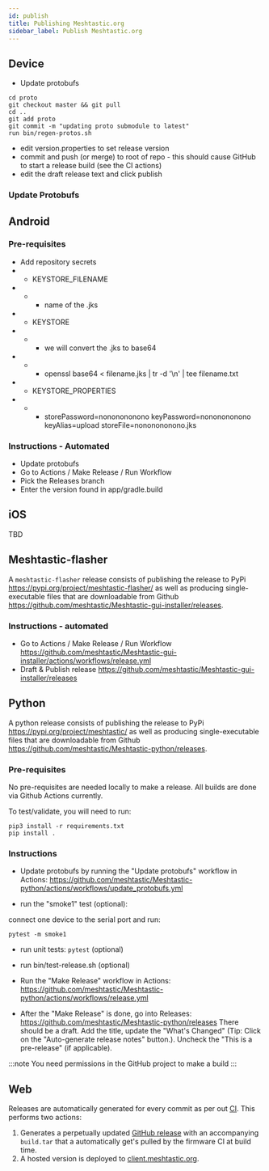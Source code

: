 ```yaml
---
id: publish
title: Publishing Meshtastic.org
sidebar_label: Publish Meshtastic.org
---
```


## Device

- Update protobufs

```shell
cd proto
git checkout master && git pull
cd ..
git add proto
git commit -m "updating proto submodule to latest"
run bin/regen-protos.sh
```

- edit version.properties to set release version
- commit and push (or merge) to root of repo - this should cause GitHub to start a release build (see the CI actions)
- edit the draft release text and click publish

### Update Protobufs

## Android

### Pre-requisites

- Add repository secrets
- - KEYSTORE_FILENAME
- - - name of the .jks
- - KEYSTORE
- - - we will convert the .jks to base64
- - - openssl base64 < filename.jks | tr -d '\n' | tee filename.txt
- - KEYSTORE_PROPERTIES
- - - storePassword=nononononono
      keyPassword=nononononono
      keyAlias=upload
      storeFile=nononononono.jks

### Instructions - Automated

- Update protobufs
- Go to Actions / Make Release / Run Workflow
- Pick the Releases branch
- Enter the version found in app/gradle.build

## iOS

TBD

## Meshtastic-flasher

A `meshtastic-flasher` release consists of publishing the release to PyPi https://pypi.org/project/meshtastic-flasher/ as well as producing single-executable files that are downloadable from Github https://github.com/meshtastic/Meshtastic-gui-installer/releases.

### Instructions - automated

- Go to Actions / Make Release / Run Workflow https://github.com/meshtastic/Meshtastic-gui-installer/actions/workflows/release.yml
- Draft & Publish release https://github.com/meshtastic/Meshtastic-gui-installer/releases

## Python

A python release consists of publishing the release to PyPi https://pypi.org/project/meshtastic/ as well as producing single-executable files that are downloadable from Github https://github.com/meshtastic/Meshtastic-python/releases.

### Pre-requisites

No pre-requisites are needed locally to make a release. All builds are done via Github Actions currently.

To test/validate, you will need to run:

```
pip3 install -r requirements.txt
pip install .
```

### Instructions

- Update protobufs by running the "Update protobufs" workflow in Actions: https://github.com/meshtastic/Meshtastic-python/actions/workflows/update_protobufs.yml

- run the "smoke1" test (optional):

connect one device to the serial port and run:

```
pytest -m smoke1
```

- run unit tests: `pytest` (optional)

- run bin/test-release.sh (optional)

- Run the "Make Release" workflow in Actions: https://github.com/meshtastic/Meshtastic-python/actions/workflows/release.yml

- After the "Make Release" is done, go into Releases: https://github.com/meshtastic/Meshtastic-python/releases There should be a draft. Add the title, update the "What's Changed" (Tip: Click on the "Auto-generate release notes" button.). Uncheck the "This is a pre-release" (if applicable).

:::note
You need permissions in the GitHub project to make a build
:::

## Web

Releases are automatically generated for every commit as per out [CI](https://github.com/meshtastic/web/blob/master/.github/workflows/main.yml). This performs two actions:

1. Generates a perpetually updated [GitHub release](https://github.com/meshtastic/web/releases/tag/latest) with an accompanying `build.tar` that a automatically get's pulled by the firmware CI at build time.
2. A hosted version is deployed to [client.meshtastic.org](https://client.meshtastic.org).
